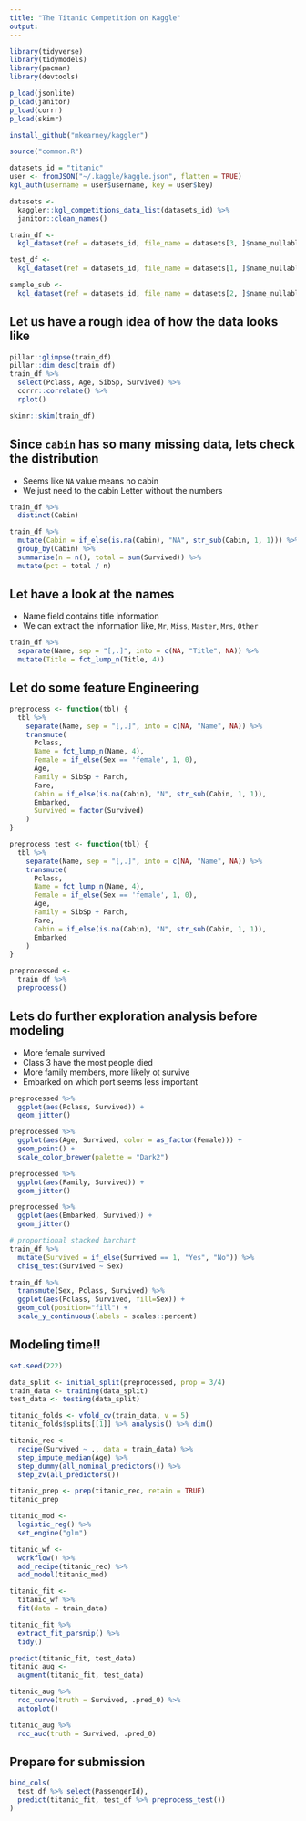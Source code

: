 ```yaml
---
title: "The Titanic Competition on Kaggle"
output: 
---
```



```r
library(tidyverse)
library(tidymodels)
library(pacman)
library(devtools)

p_load(jsonlite)
p_load(janitor)
p_load(corrr)
p_load(skimr)

install_github("mkearney/kaggler")

source("common.R")
```

```r
datasets_id = "titanic"
user <- fromJSON("~/.kaggle/kaggle.json", flatten = TRUE)
kgl_auth(username = user$username, key = user$key)

datasets <- 
  kaggler::kgl_competitions_data_list(datasets_id) %>%
  janitor::clean_names()

train_df <- 
  kgl_dataset(ref = datasets_id, file_name = datasets[3, ]$name_nullable, type = "competition")

test_df <-
  kgl_dataset(ref = datasets_id, file_name = datasets[1, ]$name_nullable, type = "competition")

sample_sub <-
  kgl_dataset(ref = datasets_id, file_name = datasets[2, ]$name_nullable, type = "competition")
```

## Let us have a rough idea of how the data looks like

```r
pillar::glimpse(train_df)
pillar::dim_desc(train_df)
train_df %>%
  select(Pclass, Age, SibSp, Survived) %>%
  corrr::correlate() %>%
  rplot()

skimr::skim(train_df)
```

## Since `cabin` has so many missing data, lets check the distribution

- Seems like `NA` value means no cabin
- We just need to the cabin Letter without the numbers

```r
train_df %>%
  distinct(Cabin)

train_df %>%
  mutate(Cabin = if_else(is.na(Cabin), "NA", str_sub(Cabin, 1, 1))) %>%
  group_by(Cabin) %>%
  summarise(n = n(), total = sum(Survived)) %>%
  mutate(pct = total / n)
```

## Let have a look at the names

- Name field contains title information 
- We can extract the information like, `Mr`, `Miss`, `Master`, `Mrs`, `Other`

```r
train_df %>%
  separate(Name, sep = "[,.]", into = c(NA, "Title", NA)) %>%
  mutate(Title = fct_lump_n(Title, 4))
```


## Let do some feature Engineering

```r
preprocess <- function(tbl) {
  tbl %>%
    separate(Name, sep = "[,.]", into = c(NA, "Name", NA)) %>%
    transmute(
      Pclass,
      Name = fct_lump_n(Name, 4),
      Female = if_else(Sex == 'female', 1, 0),
      Age,
      Family = SibSp + Parch,
      Fare,
      Cabin = if_else(is.na(Cabin), "N", str_sub(Cabin, 1, 1)),
      Embarked,
      Survived = factor(Survived)
    )
}

preprocess_test <- function(tbl) {
  tbl %>%
    separate(Name, sep = "[,.]", into = c(NA, "Name", NA)) %>%
    transmute(
      Pclass,
      Name = fct_lump_n(Name, 4),
      Female = if_else(Sex == 'female', 1, 0),
      Age,
      Family = SibSp + Parch,
      Fare,
      Cabin = if_else(is.na(Cabin), "N", str_sub(Cabin, 1, 1)),
      Embarked
    )
}

preprocessed <- 
  train_df %>%
  preprocess()
```

## Lets do further exploration analysis before modeling

- More female survived
- Class 3 have the most people died
- More family members, more likely ot survive
- Embarked on which port seems less important

```r
preprocessed %>%
  ggplot(aes(Pclass, Survived)) + 
  geom_jitter()

preprocessed %>%
  ggplot(aes(Age, Survived, color = as_factor(Female))) + 
  geom_point() +
  scale_color_brewer(palette = "Dark2")

preprocessed %>%
  ggplot(aes(Family, Survived)) +
  geom_jitter()

preprocessed %>%
  ggplot(aes(Embarked, Survived)) +
  geom_jitter()

# proportional stacked barchart
train_df %>%
  mutate(Survived = if_else(Survived == 1, "Yes", "No")) %>%
  chisq_test(Survived ~ Sex)

train_df %>%
  transmute(Sex, Pclass, Survived) %>%
  ggplot(aes(Pclass, Survived, fill=Sex)) + 
  geom_col(position="fill") +
  scale_y_continuous(labels = scales::percent)
```

## Modeling time!!

```r
set.seed(222)

data_split <- initial_split(preprocessed, prop = 3/4)
train_data <- training(data_split)
test_data <- testing(data_split)

titanic_folds <- vfold_cv(train_data, v = 5)
titanic_folds$splits[[1]] %>% analysis() %>% dim()

titanic_rec <-
  recipe(Survived ~ ., data = train_data) %>%
  step_impute_median(Age) %>%
  step_dummy(all_nominal_predictors()) %>%
  step_zv(all_predictors())

titanic_prep <- prep(titanic_rec, retain = TRUE)
titanic_prep

titanic_mod <- 
  logistic_reg() %>%
  set_engine("glm")

titanic_wf <-
  workflow() %>%
  add_recipe(titanic_rec) %>%
  add_model(titanic_mod) 

titanic_fit <- 
  titanic_wf %>%
  fit(data = train_data)

titanic_fit %>%
  extract_fit_parsnip() %>%
  tidy()

predict(titanic_fit, test_data)
titanic_aug <-
  augment(titanic_fit, test_data) 

titanic_aug %>%
  roc_curve(truth = Survived, .pred_0) %>%
  autoplot()

titanic_aug %>%
  roc_auc(truth = Survived, .pred_0) 
```
## Prepare for submission

```r
bind_cols(
  test_df %>% select(PassengerId),
  predict(titanic_fit, test_df %>% preprocess_test())
)
```



